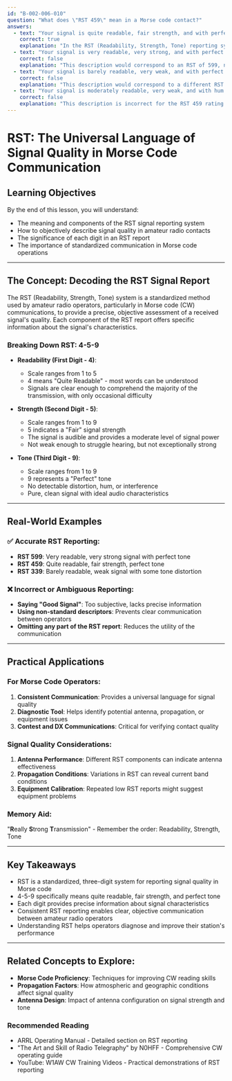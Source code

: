 ```yaml
---
id: "B-002-006-010"
question: "What does \"RST 459\" mean in a Morse code contact?"
answers:
  - text: "Your signal is quite readable, fair strength, and with perfect tone"
    correct: true
    explanation: "In the RST (Readability, Strength, Tone) reporting system, 4 indicates the signal is 'quite readable' (can understand most words), 5 represents 'fair' signal strength, and 9 signifies a perfect, pure tone with no discernible distortion or interference. This precise signal report allows operators to communicate the quality of their radio contact objectively."
  - text: "Your signal is very readable, very strong, and with perfect tone"
    correct: false
    explanation: "This description would correspond to an RST of 599, not 459. A 5 in readability indicates 'quite readable', not 'very readable', and a 5 in strength represents 'fair' signal strength, not 'very strong'."
  - text: "Your signal is barely readable, very weak, and with perfect tone"
    correct: false
    explanation: "This description would correspond to a different RST rating. Specifically, 'barely readable' would be a 1 or 2 in readability, not a 4, and 'very weak' would be a 1 or 2 in strength, not a 5."
  - text: "Your signal is moderately readable, very weak, and with hum on the tone"
    correct: false
    explanation: "This description is incorrect for the RST 459 rating. A 4 indicates 'quite readable', but the other components do not match. With a 9 in tone, there would be no hum, and a 5 in strength indicates a fair signal, not a very weak one."
---
```


# RST: The Universal Language of Signal Quality in Morse Code Communication

## Learning Objectives
By the end of this lesson, you will understand:
- The meaning and components of the RST signal reporting system
- How to objectively describe signal quality in amateur radio contacts
- The significance of each digit in an RST report
- The importance of standardized communication in Morse code operations

---

## The Concept: Decoding the RST Signal Report

The RST (Readability, Strength, Tone) system is a standardized method used by amateur radio operators, particularly in Morse code (CW) communications, to provide a precise, objective assessment of a received signal's quality. Each component of the RST report offers specific information about the signal's characteristics.

### Breaking Down RST: 4-5-9

- **Readability (First Digit - 4)**: 
  - Scale ranges from 1 to 5
  - 4 means "Quite Readable" - most words can be understood
  - Signals are clear enough to comprehend the majority of the transmission, with only occasional difficulty

- **Strength (Second Digit - 5)**: 
  - Scale ranges from 1 to 9
  - 5 indicates a "Fair" signal strength
  - The signal is audible and provides a moderate level of signal power
  - Not weak enough to struggle hearing, but not exceptionally strong

- **Tone (Third Digit - 9)**: 
  - Scale ranges from 1 to 9
  - 9 represents a "Perfect" tone
  - No detectable distortion, hum, or interference
  - Pure, clean signal with ideal audio characteristics

---

## Real-World Examples

### ✅ Accurate RST Reporting:
- **RST 599**: Very readable, very strong signal with perfect tone
- **RST 459**: Quite readable, fair strength, perfect tone
- **RST 339**: Barely readable, weak signal with some tone distortion

### ❌ Incorrect or Ambiguous Reporting:
- **Saying "Good Signal"**: Too subjective, lacks precise information
- **Using non-standard descriptors**: Prevents clear communication between operators
- **Omitting any part of the RST report**: Reduces the utility of the communication

---

## Practical Applications

### For Morse Code Operators:
1. **Consistent Communication**: Provides a universal language for signal quality
2. **Diagnostic Tool**: Helps identify potential antenna, propagation, or equipment issues
3. **Contest and DX Communications**: Critical for verifying contact quality

### Signal Quality Considerations:
1. **Antenna Performance**: Different RST components can indicate antenna effectiveness
2. **Propagation Conditions**: Variations in RST can reveal current band conditions
3. **Equipment Calibration**: Repeated low RST reports might suggest equipment problems

### Memory Aid:
"**R**eally **S**trong **T**ransmission" - Remember the order: Readability, Strength, Tone

---

## Key Takeaways

- RST is a standardized, three-digit system for reporting signal quality in Morse code
- 4-5-9 specifically means quite readable, fair strength, and perfect tone
- Each digit provides precise information about signal characteristics
- Consistent RST reporting enables clear, objective communication between amateur radio operators
- Understanding RST helps operators diagnose and improve their station's performance

---

## Related Concepts to Explore:
- **Morse Code Proficiency**: Techniques for improving CW reading skills
- **Propagation Factors**: How atmospheric and geographic conditions affect signal quality
- **Antenna Design**: Impact of antenna configuration on signal strength and tone

### Recommended Reading
- ARRL Operating Manual - Detailed section on RST reporting
- "The Art and Skill of Radio Telegraphy" by N0HFF - Comprehensive CW operating guide
- YouTube: W1AW CW Training Videos - Practical demonstrations of RST reporting